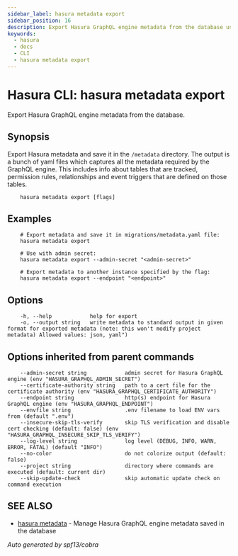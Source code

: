 ```yaml
---
sidebar_label: hasura metadata export
sidebar_position: 16
description: Export Hasura GraphQL engine metadata from the database using the Hasura CLI
keywords:
  - hasura
  - docs
  - CLI
  - hasura metadata export
---
```


# Hasura CLI: hasura metadata export

Export Hasura GraphQL engine metadata from the database.

## Synopsis

Export Hasura metadata and save it in the `/metadata` directory. The
output is a bunch of yaml files which captures all the metadata required
by the GraphQL engine. This includes info about tables that are tracked,
permission rules, relationships and event triggers that are defined on
those tables.

```
    hasura metadata export [flags]
```

## Examples

```
    # Export metadata and save it in migrations/metadata.yaml file:
    hasura metadata export

    # Use with admin secret:
    hasura metadata export --admin-secret "<admin-secret>"

    # Export metadata to another instance specified by the flag:
    hasura metadata export --endpoint "<endpoint>"
```

## Options

```
    -h, --help            help for export
    -o, --output string   write metadata to standard output in given format for exported metadata (note: this won't modify project metadata) Allowed values: json, yaml")
```

## Options inherited from parent commands

```
    --admin-secret string            admin secret for Hasura GraphQL engine (env "HASURA_GRAPHQL_ADMIN_SECRET")
    --certificate-authority string   path to a cert file for the certificate authority (env "HASURA_GRAPHQL_CERTIFICATE_AUTHORITY")
    --endpoint string                http(s) endpoint for Hasura GraphQL engine (env "HASURA_GRAPHQL_ENDPOINT")
    --envfile string                 .env filename to load ENV vars from (default ".env")
    --insecure-skip-tls-verify       skip TLS verification and disable cert checking (default: false) (env "HASURA_GRAPHQL_INSECURE_SKIP_TLS_VERIFY")
    --log-level string               log level (DEBUG, INFO, WARN, ERROR, FATAL) (default "INFO")
    --no-color                       do not colorize output (default: false)
    --project string                 directory where commands are executed (default: current dir)
    --skip-update-check              skip automatic update check on command execution
```

## SEE ALSO

- [hasura metadata](/graphql/core/hasura-cli/hasura_metadata) - Manage Hasura GraphQL engine metadata saved in the database

_Auto generated by spf13/cobra_
